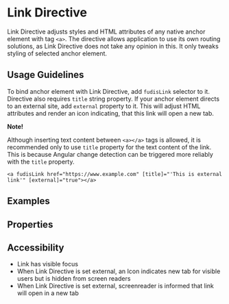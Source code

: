 
<Meta title="Directives/Link" />

# Link Directive

Link Directive adjusts styles and HTML attributes of any native anchor element with tag `<a>`. The directive allows application to use its own routing solutions, as Link Directive does not take any opinion in this. It only tweaks styling of selected anchor element.

## Usage Guidelines

To bind anchor element with Link Directive, add `fudisLink` selector to it. Directive also requires `title` string property. If your anchor element directs to an external site, add `external` property to it. This will adjust HTML attributes and render an icon indicating, that this link will open a new tab.

**Note!**

Although inserting text content between `<a></a>` tags is allowed, it is recommended only to use `title` property for the text content of the link. This is because Angular change detection can be triggered more reliably with the `title` property.

`<a fudisLink href="https://www.example.com" [title]="'This is external link'" [external]="true"></a>`

## Examples

<Canvas of={LinkDirectiveStories.Example}></Canvas>

## Properties

<ArgTypes of={LinkDirective} />

## Accessibility

- Link has visible focus
- When Link Directive is set external, an Icon indicates new tab for visible users but is hidden from screen readers
- When Link Directive is set external, screenreader is informed that link will open in a new tab
